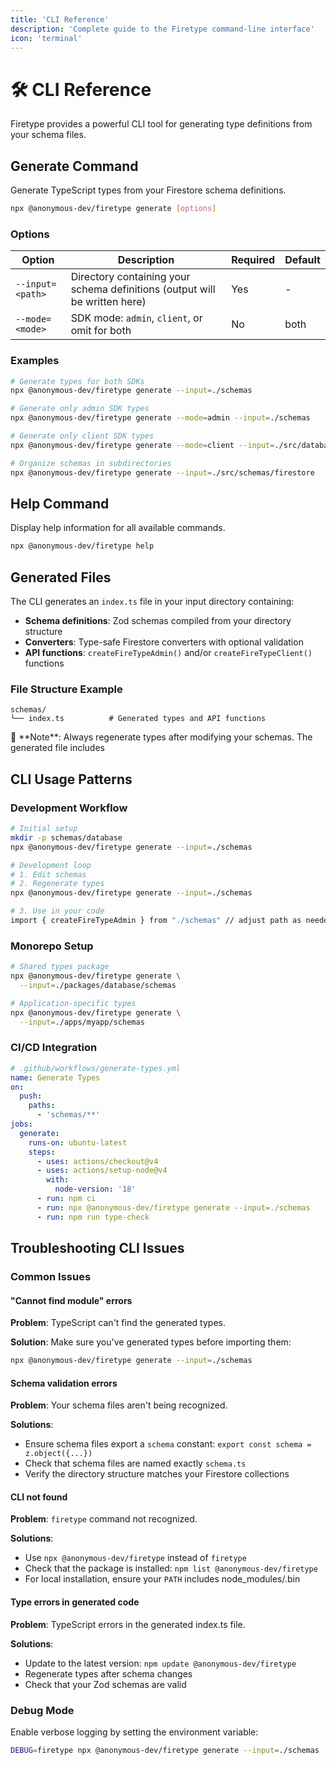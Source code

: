 ```yaml
---
title: 'CLI Reference'
description: 'Complete guide to the Firetype command-line interface'
icon: 'terminal'
---
```


# 🛠️ CLI Reference

Firetype provides a powerful CLI tool for generating type definitions from your schema files.

## Generate Command

Generate TypeScript types from your Firestore schema definitions.

```bash
npx @anonymous-dev/firetype generate [options]
```

### Options

| Option           | Description                                                                | Required | Default |
| ---------------- | -------------------------------------------------------------------------- | -------- | ------- |
| `--input=<path>` | Directory containing your schema definitions (output will be written here) | Yes      | -       |
| `--mode=<mode>`  | SDK mode: `admin`, `client`, or omit for both                              | No       | both    |

### Examples

```bash
# Generate types for both SDKs
npx @anonymous-dev/firetype generate --input=./schemas
```

```bash
# Generate only admin SDK types
npx @anonymous-dev/firetype generate --mode=admin --input=./schemas
```

```bash
# Generate only client SDK types
npx @anonymous-dev/firetype generate --mode=client --input=./src/database
```

```bash
# Organize schemas in subdirectories
npx @anonymous-dev/firetype generate --input=./src/schemas/firestore
```

## Help Command

Display help information for all available commands.

```bash
npx @anonymous-dev/firetype help
```

## Generated Files

The CLI generates an `index.ts` file in your input directory containing:

- **Schema definitions**: Zod schemas compiled from your directory structure
- **Converters**: Type-safe Firestore converters with optional validation
- **API functions**: `createFireTypeAdmin()` and/or `createFireTypeClient()` functions

### File Structure Example

```text
schemas/
└── index.ts          # Generated types and API functions
```

<Note>
  📝 **Note**: Always regenerate types after modifying your schemas. The generated file includes
</Note>

## CLI Usage Patterns

### Development Workflow

```bash
# Initial setup
mkdir -p schemas/database
npx @anonymous-dev/firetype generate --input=./schemas

# Development loop
# 1. Edit schemas
# 2. Regenerate types
npx @anonymous-dev/firetype generate --input=./schemas

# 3. Use in your code
import { createFireTypeAdmin } from "./schemas" // adjust path as needed
```

### Monorepo Setup

```bash
# Shared types package
npx @anonymous-dev/firetype generate \
  --input=./packages/database/schemas

# Application-specific types
npx @anonymous-dev/firetype generate \
  --input=./apps/myapp/schemas
```

### CI/CD Integration

```yaml
# .github/workflows/generate-types.yml
name: Generate Types
on:
  push:
    paths:
      - 'schemas/**'
jobs:
  generate:
    runs-on: ubuntu-latest
    steps:
      - uses: actions/checkout@v4
      - uses: actions/setup-node@v4
        with:
          node-version: '18'
      - run: npm ci
      - run: npx @anonymous-dev/firetype generate --input=./schemas
      - run: npm run type-check
```

## Troubleshooting CLI Issues

### Common Issues

#### "Cannot find module" errors

**Problem**: TypeScript can't find the generated types.

**Solution**: Make sure you've generated types before importing them:

```bash
npx @anonymous-dev/firetype generate --input=./schemas
```

#### Schema validation errors

**Problem**: Your schema files aren't being recognized.

**Solutions**:

- Ensure schema files export a `schema` constant: `export const schema = z.object({...})`
- Check that schema files are named exactly `schema.ts`
- Verify the directory structure matches your Firestore collections

#### CLI not found

**Problem**: `firetype` command not recognized.

**Solutions**:

- Use `npx @anonymous-dev/firetype` instead of `firetype`
- Check that the package is installed: `npm list @anonymous-dev/firetype`
- For local installation, ensure your `PATH` includes node_modules/.bin

#### Type errors in generated code

**Problem**: TypeScript errors in the generated index.ts file.

**Solutions**:

- Update to the latest version: `npm update @anonymous-dev/firetype`
- Regenerate types after schema changes
- Check that your Zod schemas are valid

### Debug Mode

Enable verbose logging by setting the environment variable:

```bash
DEBUG=firetype npx @anonymous-dev/firetype generate --input=./schemas
```
